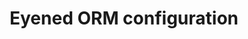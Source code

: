 ---
title: Eyened ORM configuration
description: Learn how to use the command line utilities available in the ORM
sidebar:
  order: 4
---